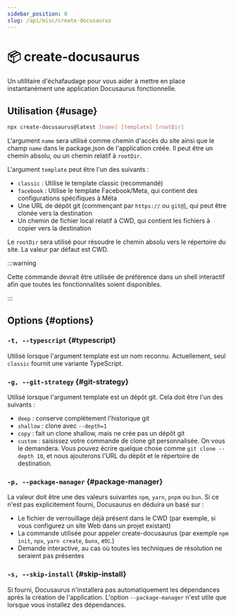 ```yaml
---
sidebar_position: 0
slug: /api/misc/create-docusaurus
---
```


# 📦 create-docusaurus

Un utilitaire d'échafaudage pour vous aider à mettre en place instantanément une application Docusaurus fonctionnelle.

## Utilisation {#usage}

```bash
npx create-docusaurus@latest [name] [template] [rootDir]
```

L'argument `name` sera utilisé comme chemin d'accès du site ainsi que le champ `name` dans le package.json de l'application créée. Il peut être un chemin absolu, ou un chemin relatif à `rootDir`.

L'argument `template` peut être l'un des suivants :

- `classic` : Utilise le template classic (recommandé)
- `facebook` : Utilise le template Facebook/Meta, qui contient des configurations spécifiques à Méta
- Une URL de dépôt git (commençant par `https://` ou `git@`), qui peut être clonée vers la destination
- Un chemin de fichier local relatif à CWD, qui contient les fichiers à copier vers la destination

Le `rootDir` sera utilisé pour résoudre le chemin absolu vers le répertoire du site. La valeur par défaut est CWD.

:::warning

Cette commande devrait être utilisée de préférence dans un shell interactif afin que toutes les fonctionnalités soient disponibles.

:::

## Options {#options}

### `-t, --typescript` {#typescript}

Utilisé lorsque l'argument template est un nom reconnu. Actuellement, seul `classic` fournit une variante TypeScript.

### `-g, --git-strategy` {#git-strategy}

Utilisé lorsque l'argument template est un dépôt git. Cela doit être l'un des suivants :

- `deep` : conserve complétement l'historique git
- `shallow` : clone avec `--depth=1`
- `copy` : fait un clone shallow, mais ne crée pas un dépôt git
- `custom` : saisissez votre commande de clone git personnalisée. On vous le demandera. Vous pouvez écrire quelque chose comme `git clone --depth 10`, et nous ajouterons l'URL du dépôt et le répertoire de destination.

### `-p, --package-manager` {#package-manager}

La valeur doit être une des valeurs suivantes `npm`, `yarn`, `pnpm` ou `bun`. Si ce n'est pas explicitement fourni, Docusaurus en déduira un basé sur :

- Le fichier de verrouillage déjà présent dans le CWD (par exemple, si vous configurez un site Web dans un projet existant)
- La commande utilisée pour appeler create-docusaurus (par exemple `npm init`, `npx`, `yarn create`, `bunx`, etc.)
- Demande interactive, au cas où toutes les techniques de résolution ne seraient pas présentes

### `-s, --skip-install` {#skip-install}

Si fourni, Docusaurus n'installera pas automatiquement les dépendances après la création de l'application. L'option `--package-manager` n'est utile que lorsque vous installez des dépendances.
